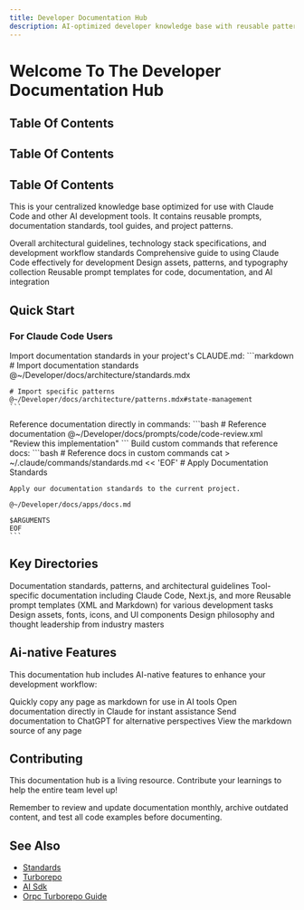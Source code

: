 ```yaml
---
title: Developer Documentation Hub
description: AI-optimized developer knowledge base with reusable patterns and documentation
---
```


# Welcome To The Developer Documentation Hub

## Table Of Contents

<!-- Generated placeholder; add anchors as needed -->

## Table Of Contents

<!-- Generated placeholder; add anchors as needed -->

## Table Of Contents

<!-- Generated placeholder; add anchors as needed -->

This is your centralized knowledge base optimized for use with Claude Code and other AI development tools. It contains reusable prompts, documentation standards, tool guides, and project patterns.

<CardGroup cols={2}>
  <Card
    title="Architecture Standards"
    icon="building"
    href="/architecture/standards"
  >
    Overall architectural guidelines, technology stack specifications, and development workflow standards
  </Card>
  <Card
    title="Claude Code Guide"
    icon="robot"
    href="/tools/anthropic/claude-code"
    color="#0066CC"
  >
    Comprehensive guide to using Claude Code effectively for development
  </Card>
  <Card
    title="Design System"
    icon="palette"
    href="/design/README"
  >
    Design assets, patterns, and typography collection
  </Card>
  <Card
    title="Prompt Library"
    icon="code"
    href="/prompts-showcase"
  >
    Reusable prompt templates for code, documentation, and AI integration
  </Card>
</CardGroup>

## Quick Start

### For Claude Code Users

<Steps>
  <Step title="Reference in CLAUDE.md">
    Import documentation standards in your project's CLAUDE.md:
    ```markdown
    # Import documentation standards
    @~/Developer/docs/architecture/standards.mdx
    
    # Import specific patterns
    @~/Developer/docs/architecture/patterns.mdx#state-management
    ```
  </Step>
  <Step title="Use in Commands">
    Reference documentation directly in commands:
    ```bash
    # Reference documentation
    @~/Developer/docs/prompts/code/code-review.xml
    "Review this implementation"
    ```
  </Step>
  <Step title="Create Custom Commands">
    Build custom commands that reference docs:
    ```bash
    # Reference docs in custom commands
    cat > ~/.claude/commands/standards.md << 'EOF'
    # Apply Documentation Standards
    
    Apply our documentation standards to the current project.
    
    @~/Developer/docs/apps/docs.md
    
    $ARGUMENTS
    EOF
    ```
  </Step>
</Steps>

## Key Directories

<AccordionGroup>
  <Accordion title="Architecture" icon="building">
    Documentation standards, patterns, and architectural guidelines
  </Accordion>
  <Accordion title="Tools" icon="wrench">
    Tool-specific documentation including Claude Code, Next.js, and more
  </Accordion>
  <Accordion title="Prompts" icon="code">
    Reusable prompt templates (XML and Markdown) for various development tasks
  </Accordion>
  <Accordion title="Design" icon="palette">
    Design assets, fonts, icons, and UI components
  </Accordion>
  <Accordion title="Inspiration" icon="lightbulb">
    Design philosophy and thought leadership from industry masters
  </Accordion>
</AccordionGroup>

## Ai-native Features

This documentation hub includes AI-native features to enhance your development workflow:

<CardGroup cols={2}>
  <Card title="Copy as Markdown" icon="copy">
    Quickly copy any page as markdown for use in AI tools
  </Card>
  <Card title="Open in Claude" icon="robot">
    Open documentation directly in Claude for instant assistance
  </Card>
  <Card title="Open in ChatGPT" icon="message">
    Send documentation to ChatGPT for alternative perspectives
  </Card>
  <Card title="View Source" icon="eye">
    View the markdown source of any page
  </Card>
</CardGroup>

## Contributing

This documentation hub is a living resource. Contribute your learnings to help the entire team level up!

<Tip>
  Remember to review and update documentation monthly, archive outdated content, and test all code examples before documenting.
</Tip>

## See Also

- [Standards](/architecture/standards)
- [Turborepo](/tools/stack/turborepo)
- [AI Sdk](/tools/stack/ai-sdk)
- [Orpc Turborepo Guide](/tools/integrations/orpc-turborepo-guide)
